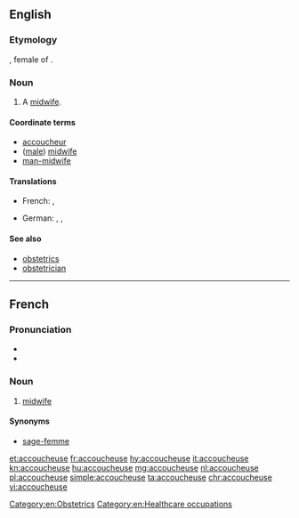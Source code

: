 ==English==

===Etymology===
{{borrowing|fr|lang=en}}, female of {{m|fr|accoucheur}}.

===Noun===
{{en-noun}}

# {{label|en|rare}} A [[midwife]].

====Coordinate terms====
* [[accoucheur]]
* ([[male]]) [[midwife]]
* [[man-midwife]]

====Translations====
{{trans-top|woman who assists women in childbirth}}
* French: {{t+|fr|accoucheuse|f}}, {{t+|fr|sage-femme|f}}
{{trans-mid}}
* German: {{t|de|Entbindungspflegerin|f}}, {{t+|de|Geburtshelferin|f}}, {{t|de|Entbindungshelferin|f}}
{{trans-bottom}}

====See also====
* [[obstetrics]]
* [[obstetrician]]

[[Category:en:Obstetrics]]
[[Category:en:Healthcare occupations]]

----

==French==

===Pronunciation===
* {{audio|Fr-accoucheuse.ogg|Audio|lang=fr}}
* {{audio|Fr-Paris--accoucheuse.ogg|Audio (Paris)|lang=fr}}

===Noun===
{{fr-noun|f|m=accoucheur}}

# [[midwife]]

====Synonyms====
* [[sage-femme]]

[[et:accoucheuse]]
[[fr:accoucheuse]]
[[hy:accoucheuse]]
[[it:accoucheuse]]
[[kn:accoucheuse]]
[[hu:accoucheuse]]
[[mg:accoucheuse]]
[[nl:accoucheuse]]
[[pl:accoucheuse]]
[[simple:accoucheuse]]
[[ta:accoucheuse]]
[[chr:accoucheuse]]
[[vi:accoucheuse]]